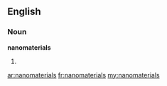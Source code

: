 ==English==

===Noun===
'''nanomaterials'''

# {{plural of|[[nanomaterial]]}}

[[ar:nanomaterials]]
[[fr:nanomaterials]]
[[my:nanomaterials]]